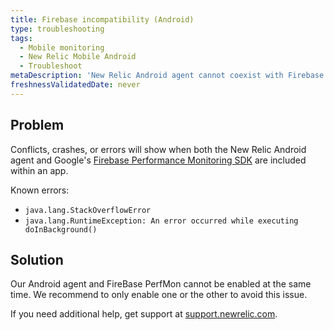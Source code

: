 ```yaml
---
title: Firebase incompatibility (Android)
type: troubleshooting
tags:
  - Mobile monitoring
  - New Relic Mobile Android
  - Troubleshoot
metaDescription: 'New Relic Android agent cannot coexist with Firebase PerfMon SDK'
freshnessValidatedDate: never
---
```


## Problem

Conflicts, crashes, or errors will show when both the New Relic Android agent and Google's [Firebase Performance Monitoring SDK](https://firebase.google.com/docs/perf-mon) are included within an app.

Known errors:
  - `java.lang.StackOverflowError`
  - `java.lang.RuntimeException: An error occurred while executing doInBackground()`

## Solution

Our Android agent and FireBase PerfMon cannot be enabled at the same time. We recommend to only enable one or the other to avoid this issue.

If you need additional help, get support at [support.newrelic.com](https://support.newrelic.com).
